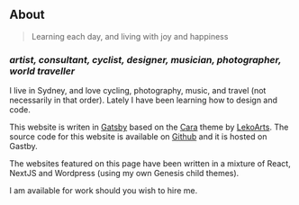 ## About

> Learning each day, and living with joy and happiness

### *artist, consultant, cyclist, designer, musician, photographer, world traveller*

I live in Sydney, and love cycling, photography, music, and travel (not necessarily in that order).
Lately I have been learning how to design and code.

This website is writen in [Gatsby](https://www.gatsbyjs.com) based on the
[Cara](https://cara.lekoarts.de) theme by [LekoArts](https://www.lekoarts.de/en/).
The source code for this website is available on
[Github](https://github.com/ChristineTham/gatsby-blog) and it is hosted on
Gastby.

The websites featured on this page have been written in a mixture of React,
NextJS and Wordpress (using my own Genesis child themes).

I am available for work should you wish to hire me.

